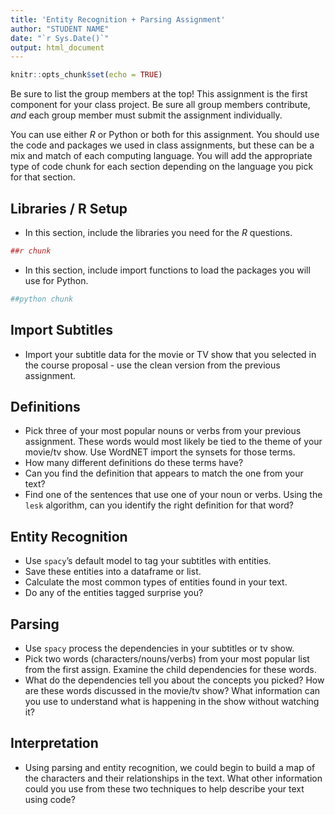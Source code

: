 ```yaml
---
title: 'Entity Recognition + Parsing Assignment'
author: "STUDENT NAME"
date: "`r Sys.Date()`"
output: html_document
---
```


```r
knitr::opts_chunk$set(echo = TRUE)
```

Be sure to list the group members at the top! This assignment is the first component for your class project. Be sure all group members contribute, *and* each group member must submit the assignment individually. 

You can use either *R* or Python or both for this assignment. You should use the code and packages we used in class assignments, but these can be a mix and match of each computing language. You will add the appropriate type of code chunk for each section depending on the language you pick for that section. 

## Libraries / R Setup

- In this section, include the libraries you need for the *R* questions.  

```r
##r chunk

```

- In this section, include import functions to load the packages you will use for Python.

```python
##python chunk

```

## Import Subtitles

- Import your subtitle data for the movie or TV show that you selected in the course proposal - use the clean version from the previous assignment.

## Definitions

- Pick three of your most popular nouns or verbs from your previous assignment. These words would most likely be tied to the theme of your movie/tv show. Use WordNET import the synsets for those terms. 
- How many different definitions do these terms have? 
- Can you find the definition that appears to match the one from your text? 
- Find one of the sentences that use one of your noun or verbs. Using the `lesk` algorithm, can you identify the right definition for that word? 

## Entity Recognition

- Use `spacy`'s default model to tag your subtitles with entities. 
- Save these entities into a dataframe or list.
- Calculate the most common types of entities found in your text. 
- Do any of the entities tagged surprise you? 

## Parsing

- Use `spacy` process the dependencies in your subtitles or tv show. 
- Pick two words (characters/nouns/verbs) from your most popular list from the first assign. Examine the child dependencies for these words.
- What do the dependencies tell you about the concepts you picked? How are these words discussed in the movie/tv show? What information can you use to understand what is happening in the show without watching it? 

## Interpretation

- Using parsing and entity recognition, we could begin to build a map of the characters and their relationships in the text. What other information could you use from these two techniques to help describe your text using code? 